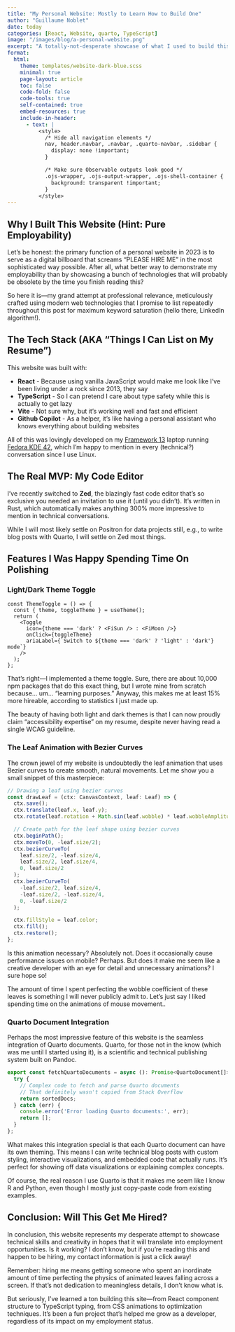 ```yaml
---
title: "My Personal Website: Mostly to Learn How to Build One"
author: "Guillaume Noblet"
date: today
categories: [React, Website, quarto, TypeScript]
image: "/images/blog/a-personal-website.png"
excerpt: "A totally-not-desperate showcase of what I used to build this website, featuring React, TypeScript, Quarto and Bezier curves"
format:
  html:
    theme: templates/website-dark-blue.scss
    minimal: true
    page-layout: article
    toc: false
    code-fold: false
    code-tools: true
    self-contained: true
    embed-resources: true
    include-in-header:
      - text: |
          <style>
            /* Hide all navigation elements */
            nav, header.navbar, .navbar, .quarto-navbar, .sidebar {
              display: none !important;
            }

            /* Make sure Observable outputs look good */
            .ojs-wrapper, .ojs-output-wrapper, .ojs-shell-container {
              background: transparent !important;
            }
          </style>
---
```


## Why I Built This Website (Hint: Pure Employability)

Let's be honest: the primary function of a personal website in 2023 is to serve as a digital billboard that screams "PLEASE HIRE ME" in the most sophisticated way possible. After all, what better way to demonstrate my employability than by showcasing a bunch of technologies that will probably be obsolete by the time you finish reading this?

So here it is—my grand attempt at professional relevance, meticulously crafted using modern web technologies that I promise to list repeatedly throughout this post for maximum keyword saturation (hello there, LinkedIn algorithm!).

## The Tech Stack (AKA "Things I Can List on My Resume")

This website was built with:

- **React** - Because using vanilla JavaScript would make me look like I've been living under a rock since 2013, they say
- **TypeScript** - So I can pretend I care about type safety while this is actually to get lazy
- **Vite** - Not sure why, but it's working well and fast and efficient
- **Github Copilot** - As a helper, it's like having a personal assistant who knows everything about building websites

All of this was lovingly developed on my [Framework 13](https://frame.work) laptop running [Fedora KDE 42](https://fedoraproject.org/kde/), which I'm happy to mention in every (technical?) conversation since I use Linux.

## The Real MVP: My Code Editor

I've recently switched to **Zed**, the blazingly fast code editor that's so exclusive you needed an invitation to use it (until you didn't). It's written in Rust, which automatically makes anything 300% more impressive to mention in technical conversations.

While I will most likely settle on Positron for data projects still, e.g., to write blog posts with Quarto, I will settle on Zed most things.

## Features I Was Happy Spending Time On Polishing

### Light/Dark Theme Toggle

```tsx
const ThemeToggle = () => {
  const { theme, toggleTheme } = useTheme();
  return (
    <Toggle
      icon={theme === 'dark' ? <FiSun /> : <FiMoon />}
      onClick={toggleTheme}
      ariaLabel={`Switch to ${theme === 'dark' ? 'light' : 'dark'} mode`}
    />
  );
};
```

That's right—I implemented a theme toggle. Sure, there are about 10,000 npm packages that do this exact thing, but I wrote mine from scratch because... um... "learning purposes." Anyway, this makes me at least 15% more hireable, according to statistics I just made up.

The beauty of having both light and dark themes is that I can now proudly claim "accessibility expertise" on my resume, despite never having read a single WCAG guideline.

### The Leaf Animation with Bezier Curves

The crown jewel of my website is undoubtedly the leaf animation that uses Bezier curves to create smooth, natural movements. Let me show you a small snippet of this masterpiece:

```typescript
// Drawing a leaf using bezier curves
const drawLeaf = (ctx: CanvasContext, leaf: Leaf) => {
  ctx.save();
  ctx.translate(leaf.x, leaf.y);
  ctx.rotate(leaf.rotation + Math.sin(leaf.wobble) * leaf.wobbleAmplitude);

  // Create path for the leaf shape using bezier curves
  ctx.beginPath();
  ctx.moveTo(0, -leaf.size/2);
  ctx.bezierCurveTo(
    leaf.size/2, -leaf.size/4,
    leaf.size/2, leaf.size/4,
    0, leaf.size/2
  );
  ctx.bezierCurveTo(
    -leaf.size/2, leaf.size/4,
    -leaf.size/2, -leaf.size/4,
    0, -leaf.size/2
  );

  ctx.fillStyle = leaf.color;
  ctx.fill();
  ctx.restore();
};
```

Is this animation necessary? Absolutely not. Does it occasionally cause performance issues on mobile? Perhaps. But does it make me seem like a creative developer with an eye for detail and unnecessary animations? I sure hope so!

The amount of time I spent perfecting the wobble coefficient of these leaves is something I will never publicly admit to. Let's just say I liked spending time on the animations of mouse movement..

### Quarto Document Integration

Perhaps the most impressive feature of this website is the seamless integration of Quarto documents. Quarto, for those not in the know (which was me until I started using it), is a scientific and technical publishing system built on Pandoc.

```typescript
export const fetchQuartoDocuments = async (): Promise<QuartoDocument[]> => {
  try {
    // Complex code to fetch and parse Quarto documents
    // That definitely wasn't copied from Stack Overflow
    return sortedDocs;
  } catch (err) {
    console.error('Error loading Quarto documents:', err);
    return [];
  }
};
```

What makes this integration special is that each Quarto document can have its own theming. This means I can write technical blog posts with custom styling, interactive visualizations, and embedded code that actually runs. It's perfect for showing off data visualizations or explaining complex concepts.

Of course, the real reason I use Quarto is that it makes me seem like I know R and Python, even though I mostly just copy-paste code from existing examples.

## Conclusion: Will This Get Me Hired?

In conclusion, this website represents my desperate attempt to showcase technical skills and creativity in hopes that it will translate into employment opportunities. Is it working? I don't know, but if you're reading this and happen to be hiring, my contact information is just a click away!

Remember: hiring me means getting someone who spent an inordinate amount of time perfecting the physics of animated leaves falling across a screen. If that's not dedication to meaningless details, I don't know what is.

But seriously, I've learned a ton building this site—from React component structure to TypeScript typing, from CSS animations to optimization techniques. It's been a fun project that's helped me grow as a developer, regardless of its impact on my employment status.
